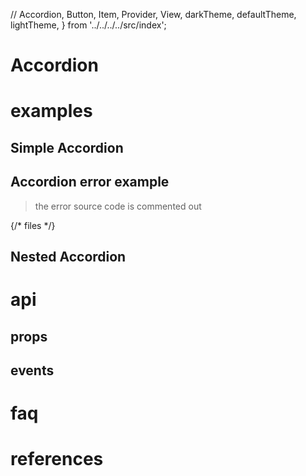   // Accordion,
  Button,
  Item,
  Provider,
  View,
  darkTheme,
  defaultTheme,
  lightTheme,
} from '../../../../src/index';


# Accordion

# examples

## Simple Accordion

<SimpleAccordion />

## Accordion error example
> the error source code is commented out

{/* <Accordion>
  <Item key="files" title="Your files">
    files
  </Item>
</Accordion> */}

## Nested Accordion

<NestedAccordion />

# api

## props

## events

# faq

# references
